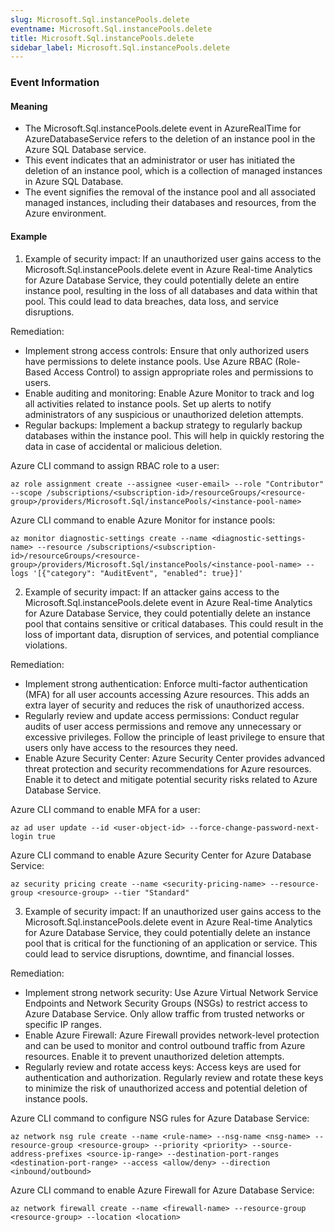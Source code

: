 ```yaml
--- 
slug: Microsoft.Sql.instancePools.delete
eventname: Microsoft.Sql.instancePools.delete
title: Microsoft.Sql.instancePools.delete
sidebar_label: Microsoft.Sql.instancePools.delete
---
```

                       
### Event Information

#### Meaning

- The Microsoft.Sql.instancePools.delete event in AzureRealTime for AzureDatabaseService refers to the deletion of an instance pool in the Azure SQL Database service.
- This event indicates that an administrator or user has initiated the deletion of an instance pool, which is a collection of managed instances in Azure SQL Database.
- The event signifies the removal of the instance pool and all associated managed instances, including their databases and resources, from the Azure environment.

#### Example

1. Example of security impact: If an unauthorized user gains access to the Microsoft.Sql.instancePools.delete event in Azure Real-time Analytics for Azure Database Service, they could potentially delete an entire instance pool, resulting in the loss of all databases and data within that pool. This could lead to data breaches, data loss, and service disruptions.

Remediation:
- Implement strong access controls: Ensure that only authorized users have permissions to delete instance pools. Use Azure RBAC (Role-Based Access Control) to assign appropriate roles and permissions to users.
- Enable auditing and monitoring: Enable Azure Monitor to track and log all activities related to instance pools. Set up alerts to notify administrators of any suspicious or unauthorized deletion attempts.
- Regular backups: Implement a backup strategy to regularly backup databases within the instance pool. This will help in quickly restoring the data in case of accidental or malicious deletion.

Azure CLI command to assign RBAC role to a user:
```
az role assignment create --assignee <user-email> --role "Contributor" --scope /subscriptions/<subscription-id>/resourceGroups/<resource-group>/providers/Microsoft.Sql/instancePools/<instance-pool-name>
```

Azure CLI command to enable Azure Monitor for instance pools:
```
az monitor diagnostic-settings create --name <diagnostic-settings-name> --resource /subscriptions/<subscription-id>/resourceGroups/<resource-group>/providers/Microsoft.Sql/instancePools/<instance-pool-name> --logs '[{"category": "AuditEvent", "enabled": true}]'
```

2. Example of security impact: If an attacker gains access to the Microsoft.Sql.instancePools.delete event in Azure Real-time Analytics for Azure Database Service, they could potentially delete an instance pool that contains sensitive or critical databases. This could result in the loss of important data, disruption of services, and potential compliance violations.

Remediation:
- Implement strong authentication: Enforce multi-factor authentication (MFA) for all user accounts accessing Azure resources. This adds an extra layer of security and reduces the risk of unauthorized access.
- Regularly review and update access permissions: Conduct regular audits of user access permissions and remove any unnecessary or excessive privileges. Follow the principle of least privilege to ensure that users only have access to the resources they need.
- Enable Azure Security Center: Azure Security Center provides advanced threat protection and security recommendations for Azure resources. Enable it to detect and mitigate potential security risks related to Azure Database Service.

Azure CLI command to enable MFA for a user:
```
az ad user update --id <user-object-id> --force-change-password-next-login true
```

Azure CLI command to enable Azure Security Center for Azure Database Service:
```
az security pricing create --name <security-pricing-name> --resource-group <resource-group> --tier "Standard"
```

3. Example of security impact: If an unauthorized user gains access to the Microsoft.Sql.instancePools.delete event in Azure Real-time Analytics for Azure Database Service, they could potentially delete an instance pool that is critical for the functioning of an application or service. This could lead to service disruptions, downtime, and financial losses.

Remediation:
- Implement strong network security: Use Azure Virtual Network Service Endpoints and Network Security Groups (NSGs) to restrict access to Azure Database Service. Only allow traffic from trusted networks or specific IP ranges.
- Enable Azure Firewall: Azure Firewall provides network-level protection and can be used to monitor and control outbound traffic from Azure resources. Enable it to prevent unauthorized deletion attempts.
- Regularly review and rotate access keys: Access keys are used for authentication and authorization. Regularly review and rotate these keys to minimize the risk of unauthorized access and potential deletion of instance pools.

Azure CLI command to configure NSG rules for Azure Database Service:
```
az network nsg rule create --name <rule-name> --nsg-name <nsg-name> --resource-group <resource-group> --priority <priority> --source-address-prefixes <source-ip-range> --destination-port-ranges <destination-port-range> --access <allow/deny> --direction <inbound/outbound>
```

Azure CLI command to enable Azure Firewall for Azure Database Service:
```
az network firewall create --name <firewall-name> --resource-group <resource-group> --location <location>
```


 